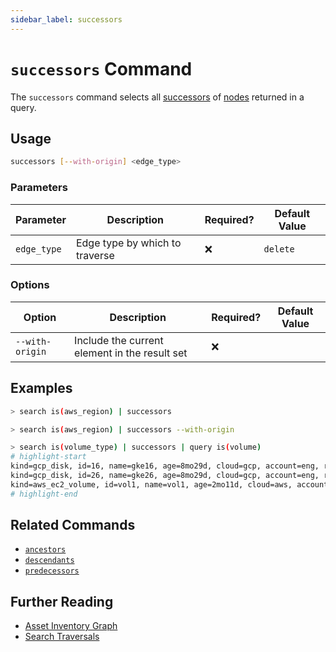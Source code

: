 ```yaml
---
sidebar_label: successors
---
```


# `successors` Command

The `successors` command selects all [successors](../../../concepts/asset-inventory-graph/index.mdx#successors) of [nodes](../../../concepts/asset-inventory-graph/index.mdx#nodes) returned in a query.

## Usage

```bash
successors [--with-origin] <edge_type>
```

### Parameters

| Parameter   | Description                    | Required? | Default Value |
| ----------- | ------------------------------ | --------- | ------------- |
| `edge_type` | Edge type by which to traverse | ❌        | `delete`      |

### Options

| Option          | Description                                   | Required? | Default Value |
| --------------- | --------------------------------------------- | --------- | ------------- |
| `--with-origin` | Include the current element in the result set | ❌        |               |

## Examples

```bash title="Equivalent to query is(aws_region) -->"
> search is(aws_region) | successors
```

```bash title="Equivalent to query is(aws_region) -[0:1]->"
> search is(aws_region) | successors --with-origin
```

```bash
> search is(volume_type) | successors | query is(volume)
# highlight-start
​kind=gcp_disk, id=16, name=gke16, age=8mo29d, cloud=gcp, account=eng, region=us-west1, zone=us-west1-a
​kind=gcp_disk, id=26, name=gke26, age=8mo29d, cloud=gcp, account=eng, region=us-west1, zone=us-west1-a
​kind=aws_ec2_volume, id=vol1, name=vol1, age=2mo11d, cloud=aws, account=insights, region=us-west-2
# highlight-end
```

## Related Commands

- [`ancestors`](./ancestors.mdx)
- [`descendants`](./descendants.mdx)
- [`predecessors`](./predecessors.mdx)

## Further Reading

- [Asset Inventory Graph](../../../concepts/asset-inventory-graph/index.mdx)
- [Search Traversals](../../search/traversals.mdx)
